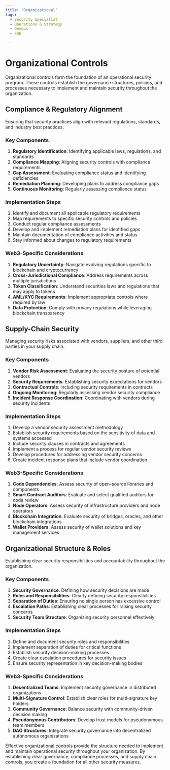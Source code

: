 ```yaml
---
title: "Organizational"
tags:
  - Security Specialist
  - Operations & Strategy
  - Devops
  - SRE

---
```



<TagProvider>
<TagFilter />

# Organizational Controls

<TagList tags={frontmatter.tags} />
<AttributionList contributors={frontmatter.contributors} />

Organizational controls form the foundation of an operational security program. These controls establish the governance structures, policies, and processes necessary to implement and maintain security throughout the organization.

## Compliance & Regulatory Alignment

Ensuring that security practices align with relevant regulations, standards, and industry best practices.

### Key Components

1. **Regulatory Identification**: Identifying applicable laws, regulations, and standards
2. **Compliance Mapping**: Aligning security controls with compliance requirements
3. **Gap Assessment**: Evaluating compliance status and identifying deficiencies
4. **Remediation Planning**: Developing plans to address compliance gaps
5. **Continuous Monitoring**: Regularly assessing compliance status

### Implementation Steps

1. Identify and document all applicable regulatory requirements
2. Map requirements to specific security controls and policies
3. Conduct regular compliance assessments
4. Develop and implement remediation plans for identified gaps
5. Maintain documentation of compliance activities and status
6. Stay informed about changes to regulatory requirements

### Web3-Specific Considerations

1. **Regulatory Uncertainty**: Navigate evolving regulations specific to blockchain and cryptocurrency
2. **Cross-Jurisdictional Compliance**: Address requirements across multiple jurisdictions
3. **Token Classification**: Understand securities laws and regulations that may apply to tokens
4. **AML/KYC Requirements**: Implement appropriate controls where required by law
5. **Data Protection**: Comply with privacy regulations while leveraging blockchain transparency

## Supply-Chain Security

Managing security risks associated with vendors, suppliers, and other third parties in your supply chain.

### Key Components

1. **Vendor Risk Assessment**: Evaluating the security posture of potential vendors
2. **Security Requirements**: Establishing security expectations for vendors
3. **Contractual Controls**: Including security requirements in contracts
4. **Ongoing Monitoring**: Regularly assessing vendor security compliance
5. **Incident Response Coordination**: Coordinating with vendors during security incidents

### Implementation Steps

1. Develop a vendor security assessment methodology
2. Establish security requirements based on the sensitivity of data and systems accessed
3. Include security clauses in contracts and agreements
4. Implement a process for regular vendor security reviews
5. Develop procedures for addressing vendor security concerns
6. Create incident response plans that include vendor coordination

### Web3-Specific Considerations

1. **Code Dependencies**: Assess security of open-source libraries and components
2. **Smart Contract Auditors**: Evaluate and select qualified auditors for code review
3. **Node Operators**: Assess security of infrastructure providers and node operators
4. **Blockchain Integration**: Evaluate security of bridges, oracles, and other blockchain integrations
5. **Wallet Providers**: Assess security of wallet solutions and key management services

## Organizational Structure & Roles

Establishing clear security responsibilities and accountability throughout the organization.

### Key Components

1. **Security Governance**: Defining how security decisions are made
2. **Roles and Responsibilities**: Clearly defining security responsibilities
3. **Separation of Duties**: Ensuring no single person has excessive control
4. **Escalation Paths**: Establishing clear processes for raising security concerns
5. **Security Team Structure**: Organizing security personnel effectively

### Implementation Steps

1. Define and document security roles and responsibilities
2. Implement separation of duties for critical functions
3. Establish security decision-making processes
4. Create clear escalation procedures for security issues
5. Ensure security representation in key decision-making bodies

### Web3-Specific Considerations

1. **Decentralized Teams**: Implement security governance in distributed organizations
2. **Multi-Signature Control**: Establish clear roles for multi-signature key holders
3. **Community Governance**: Balance security with community-driven decision making
4. **Pseudonymous Contributors**: Develop trust models for pseudonymous team members
5. **DAO Structures**: Integrate security governance into decentralized autonomous organizations

Effective organizational controls provide the structure needed to implement and maintain operational security throughout your organization. By establishing clear governance, compliance processes, and supply chain controls, you create a foundation for all other security measures.

</TagProvider>